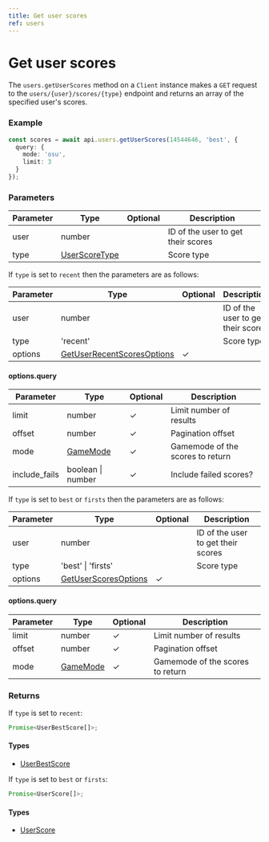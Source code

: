 ```yaml
---
title: Get user scores
ref: users
---
```


# Get user scores

The `users.getUserScores` method on a `Client` instance makes a `GET` request to the `users/{user}/scores/{type}` endpoint and returns an array of the specified user's scores.

### Example

```ts
const scores = await api.users.getUserScores(14544646, 'best', {
  query: {
    mode: 'osu',
    limit: 3
  }
});
```

### Parameters

| Parameter | Type                                         | Optional | Description                        |
| --------- | -------------------------------------------- | -------- | ---------------------------------- |
| user      | number                                       |          | ID of the user to get their scores |
| type      | [UserScoreType](/references/user-score-type) |          | Score type                         |

If `type` is set to `recent` then the parameters are as follows:

| Parameter | Type                                                                     | Optional | Description                        |
| --------- | ------------------------------------------------------------------------ | -------- | ---------------------------------- |
| user      | number                                                                   |          | ID of the user to get their scores |
| type      | 'recent'                                                                 |          | Score type                         |
| options   | [GetUserRecentScoresOptions](/references/get-user-recent-scores-options) | ✓        |                                    |

#### options.query

| Parameter     | Type                              | Optional | Description                      |
| ------------- | --------------------------------- | -------- | -------------------------------- |
| limit         | number                            | ✓        | Limit number of results          |
| offset        | number                            | ✓        | Pagination offset                |
| mode          | [GameMode](/references/game-mode) | ✓        | Gamemode of the scores to return |
| include_fails | boolean \| number                 | ✓        | Include failed scores?           |

If `type` is set to `best` or `firsts` then the parameters are as follows:

| Parameter | Type                                                        | Optional | Description                        |
| --------- | ----------------------------------------------------------- | -------- | ---------------------------------- |
| user      | number                                                      |          | ID of the user to get their scores |
| type      | 'best' \| 'firsts'                                          |          | Score type                         |
| options   | [GetUserScoresOptions](/references/get-user-scores-options) | ✓        |                                    |

#### options.query

| Parameter | Type                              | Optional | Description                      |
| --------- | --------------------------------- | -------- | -------------------------------- |
| limit     | number                            | ✓        | Limit number of results          |
| offset    | number                            | ✓        | Pagination offset                |
| mode      | [GameMode](/references/game-mode) | ✓        | Gamemode of the scores to return |

### Returns

If `type` is set to `recent`:

```ts
Promise<UserBestScore[]>;
```

#### Types

- [UserBestScore](/references/user-best-score)

If `type` is set to `best` or `firsts`:

```ts
Promise<UserScore[]>;
```

#### Types

- [UserScore](/references/user-score)
